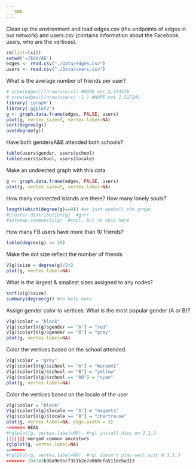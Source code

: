 ```yaml
---
___SNA
---
```

Clean up the environment and load edges.csv (the endpoints of edges in our network) and users.csv (contains information about the Facebook users, who are the vertices).
```r
rm(list=ls())
setwd('~/EdX/AE')
edges <- read.csv("./Data/edges.csv")
users <- read.csv("./Data/users.csv")
```
What is the average number of friends per user?
```r
# nrow(edges)/(nrow(users)) #NOPE not 2.474576
# nrow(edges)/(nrow(users) -1 ) #NOPE not 2.517241
library('igraph')
library('ggplot2')
g <- graph.data.frame(edges, FALSE, users)
plot(g, vertex.size=5, vertex.label=NA)
sort(degree(g))
ave(degree(g))
```
Have both gendersA&B attended both schools?
```r
table(users$gender, users$school)
table(users$school, users$locale)
```
Make an undirected graph with this data
```r
g <- graph.data.frame(edges, FALSE, users)
plot(g, vertex.size=5, vertex.label=NA)
```
How many connected islands are there? How many lonely souls?
```r
length(which(degree(g)==0)) #or just eyeball the graph
#cluster.distribution(g)  #grrr
#infomap.community(g)  #cool, but no help here
```
How many FB users have more than 10 friends?
```r
table(degree(g) >= 10)
```
Make the dot size reflect the number of friends
```r
V(g)$size = degree(g)/2+2
plot(g, vertex.label=NA)
```
What is the largest & smallest sizes assigned to any nodes?
```r
sort(V(g)$size)
summary(degree(g)) #no help here
```
Assign gender color to vertices.  What is the most popular gender (A or B)?
```r
V(g)$color = "black"
V(g)$color[V(g)$gender == "A"] = "red"
V(g)$color[V(g)$gender == "B"] = "gray"
plot(g, vertex.label=NA)
```
Color the vertices based on the school attended.
```r
V(g)$color = "grey"
V(g)$color[V(g)$school == "A"] = "maroon1"
V(g)$color[V(g)$school == "B"] = "yellow"
V(g)$color[V(g)$school == "AB"] = "cyan"
plot(g, vertex.label=NA)
```
Color the vertices based on the locale of the user
```r
V(g)$color = "black"
V(g)$color[V(g)$locale == "A"] = "magenta"
V(g)$color[V(g)$locale == "B"] = "chartreuse"
plot(g, vertex.label=NA, edge.width = 3)
<<<<<<< HEAD
#rglplot(g, vertex.label=NA)  #rgl install dies on 3.1.3
||||||| merged common ancestors
rglplot(g, vertex.label=NA)
=======
#rglplot(g, vertex.label=NA)  #rgl doesn't play well with R 3.1.3
>>>>>>> 104343b38a9e5bcf351b2e7a060cfa511dc6a313
```
